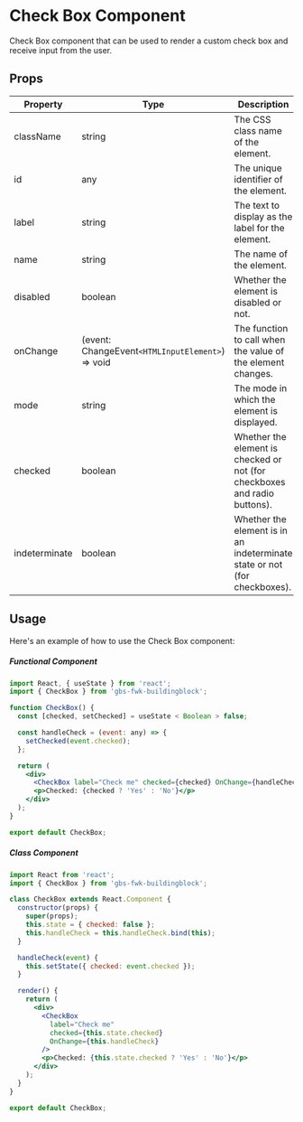 # Check Box Component

Check Box component that can be used to render a custom check box and receive input from the user.

## Props

| Property      | Type                                             | Description                                                               |
| ------------- | ------------------------------------------------ | ------------------------------------------------------------------------- |
| className     | string                                           | The CSS class name of the element.                                        |
| id            | any                                              | The unique identifier of the element.                                     |
| label         | string                                           | The text to display as the label for the element.                         |
| name          | string                                           | The name of the element.                                                  |
| disabled      | boolean                                          | Whether the element is disabled or not.                                   |
| onChange      | (event: ChangeEvent`<HTMLInputElement>`) => void | The function to call when the value of the element changes.               |
| mode          | string                                           | The mode in which the element is displayed.                               |
| checked       | boolean                                          | Whether the element is checked or not (for checkboxes and radio buttons). |
| indeterminate | boolean                                          | Whether the element is in an indeterminate state or not (for checkboxes). |

## Usage

Here's an example of how to use the Check Box component:

##### Functional Component

```jsx copy filename="App.tsx"
import React, { useState } from 'react';
import { CheckBox } from 'gbs-fwk-buildingblock';

function CheckBox() {
  const [checked, setChecked] = useState < Boolean > false;

  const handleCheck = (event: any) => {
    setChecked(event.checked);
  };

  return (
    <div>
      <CheckBox label="Check me" checked={checked} OnChange={handleCheck} />
      <p>Checked: {checked ? 'Yes' : 'No'}</p>
    </div>
  );
}

export default CheckBox;
```

##### Class Component

```jsx copy filename="App.tsx"
import React from 'react';
import { CheckBox } from 'gbs-fwk-buildingblock';

class CheckBox extends React.Component {
  constructor(props) {
    super(props);
    this.state = { checked: false };
    this.handleCheck = this.handleCheck.bind(this);
  }

  handleCheck(event) {
    this.setState({ checked: event.checked });
  }

  render() {
    return (
      <div>
        <CheckBox
          label="Check me"
          checked={this.state.checked}
          OnChange={this.handleCheck}
        />
        <p>Checked: {this.state.checked ? 'Yes' : 'No'}</p>
      </div>
    );
  }
}

export default CheckBox;
```
